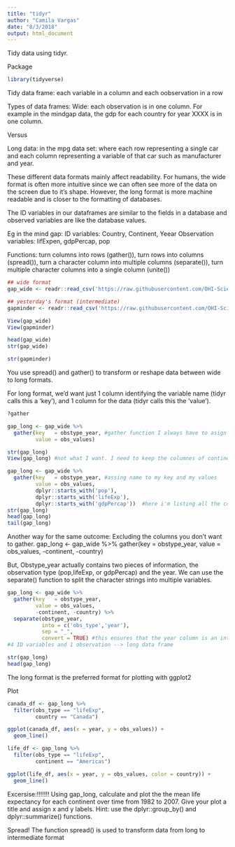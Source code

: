 ```yaml
---
title: "tidyr"
author: "Camila Vargas"
date: "8/3/2018"
output: html_document
---
```


Tidy data using tidyr.

Package
```r
library(tidyverse)
```

Tidy data frame: each variable in a column and each oobservation in a row

Types of data frames:
Wide:  each observation is in one column. For example in the mindgap data, the gdp for each country for year XXXX is in one column. 

Versus 

Long data: in the mpg data set: where each row representing a single car and each column representing a variable of that car such as manufacturer and year.

These different data formats mainly affect readability. For humans, the wide format is often more intuitive since we can often see more of the data on the screen due to it’s shape. However, the long format is more machine readable and is closer to the formatting of databases. 

The ID variables in our dataframes are similar to the fields in a database and observed variables are like the database values.

Eg in the mind gap:
ID variables: Country, Continent, Yeear
Observation variables: lifExpen, gdpPercap, pop

Functions:
turn columns into rows (gather()),
turn rows into columns (spread()),
turn a character column into multiple columns (separate()),
turn multiple character columns into a single column (unite())


```r
## wide format
gap_wide <- readr::read_csv('https://raw.githubusercontent.com/OHI-Science/data-science-training/master/data/gapminder_wide.csv')

## yesterday's format (intermediate)
gapminder <- readr::read_csv('https://raw.githubusercontent.com/OHI-Science/data-science-training/master/data/gapminder.csv')

View(gap_wide)
View(gapminder)

```


```r
head(gap_wide)
str(gap_wide)
```

```r
str(gapminder)
```

You use spread() and gather() to transform or reshape data between wide to long formats.

For long format, we’d want just 1 column identifying the variable name (tidyr calls this a ‘key’), and 1 column for the data (tidyr calls this the ’value’).

```r
?gather

gap_long <- gap_wide %>% 
  gather(key   = obstype_year, #gather function I always have to asign a key (ID) and a value (observation)
         value = obs_values)

str(gap_long)
View(gap_long) #not what I want. I need to keep the columnes of continent and country and just gather the observation variables. So we need to give more info about what variables to reshape

```



```r
gap_long <- gap_wide %>% 
  gather(key   = obstype_year, #assing name to my key and my values
         value = obs_values,
         dplyr::starts_with('pop'),
         dplyr::starts_with('lifeExp'),
         dplyr::starts_with('gdpPercap'))  #here i'm listing all the columns to use in gather
str(gap_long)
head(gap_long)
tail(gap_long)
```

Another way for the same outcome: Excluding the columns you don't want to gather.
gap_long <- gap_wide %>% 
  gather(key   = obstype_year,
         value = obs_values,
         -continent, -country)
         
But,
Obstype_year actually contains two pieces of information, the observation type (pop,lifeExp, or gdpPercap) and the year. We can use the separate() function to split the character strings into multiple variables.         
         
```r
gap_long <- gap_wide %>% 
  gather(key   = obstype_year,
         value = obs_values,
         -continent, -country) %>%
  separate(obstype_year,
           into = c('obs_type','year'),
           sep = "_",
           convert = TRUE) #this ensures that the year column is an integer rather than a character
#4 ID variables and 1 observation --> long data frame

str(gap_long)
head(gap_long)

```

The long format is the preferred format for plotting with ggplot2

Plot

```r
canada_df <- gap_long %>%
  filter(obs_type == "lifeExp",
         country == "Canada")

ggplot(canada_df, aes(x = year, y = obs_values)) +
  geom_line()
```


```r
life_df <- gap_long %>%
  filter(obs_type == "lifeExp",
         continent == "Americas")

ggplot(life_df, aes(x = year, y = obs_values, color = country)) +
  geom_line()
```

Excersise:!!!!!!!
Using gap_long, calculate and plot the the mean life expectancy for each continent over time from 1982 to 2007. Give your plot a title and assign x and y labels. Hint: use the dplyr::group_by() and dplyr::summarize() functions.


Spread!
The function spread() is used to transform data from long to intermediate format










